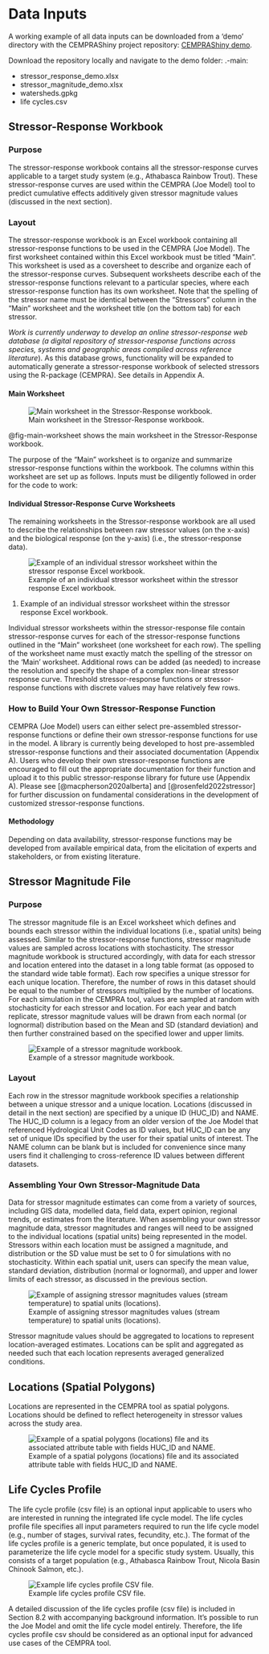 # Data Inputs

A working example of all data inputs can be downloaded from a ‘demo’ directory with the CEMPRAShiny project repository: [CEMPRAShiny demo](https://github.com/essatech/CEMPRAShiny/tree/main/data/demo).

Download the repository locally and navigate to the demo folder: .\CEMPRAShiny-main\data\demo:

- stressor_response_demo.xlsx
- stressor_magnitude_demo.xlsx
- watersheds.gpkg
- life cycles.csv

## Stressor-Response Workbook

### Purpose

The stressor-response workbook contains all the stressor-response curves applicable to a target study system (e.g., Athabasca Rainbow Trout). These stressor-response curves are used within the CEMPRA (Joe Model) tool to predict cumulative effects additively given stressor magnitude values (discussed in the next section).

### Layout

The stressor-response workbook is an Excel workbook containing all stressor-response functions to be used in the CEMPRA (Joe Model). The first worksheet contained within this Excel workbook must be titled “Main”. This worksheet is used as a coversheet to describe and organize each of the stressor-response curves. Subsequent worksheets describe each of the stressor-response functions relevant to a particular species, where each stressor-response function has its own worksheet. Note that the spelling of the stressor name must be identical between the “Stressors” column in the “Main” worksheet and the worksheet title (on the bottom tab) for each stressor.

*Work is currently underway to develop an online stressor-response web database (a digital repository of stressor-response functions across species, systems and geographic areas compiled across reference literature*). As this database grows, functionality will be expanded to automatically generate a stressor-response workbook of selected stressors using the R-package (CEMPRA). See details in Appendix A.

#### Main Worksheet

![Main worksheet in the Stressor-Response workbook.](/assets/images/image019.jpg){#fig-main-worksheet}

@fig-main-worksheet shows the main worksheet in the Stressor-Response workbook.

The purpose of the “Main” worksheet is to organize and summarize stressor-response functions within the workbook. The columns within this worksheet are set up as follows. Inputs must be diligently followed in order for the code to work:

<!-- Table describing the column names and descriptions of the Main worksheet -->

#### Individual Stressor-Response Curve Worksheets

The remaining worksheets in the Stressor-response workbook are all used to describe the relationships between raw stressor values (on the x-axis) and the biological response (on the y-axis) (i.e., the stressor-response data).

![Example of an individual stressor worksheet within the stressor response Excel workbook.](/assets/images/image020.png){#fig-individual-stressor}

@fig-individual-stressor. Example of an individual stressor worksheet within the stressor response Excel workbook.

Individual stressor worksheets within the stressor-response file contain stressor-response curves for each of the stressor-response functions outlined in the “Main” worksheet (one worksheet for each row). The spelling of the worksheet name must exactly match the spelling of the stressor on the ‘Main’ worksheet. Additional rows can be added (as needed) to increase the resolution and specify the shape of a complex non-linear stressor response curve. Threshold stressor-response functions or stressor-response functions with discrete values may have relatively few rows.

<!-- Further details about the columns within each stressor-response worksheet -->

### How to Build Your Own Stressor-Response Function

CEMPRA (Joe Model) users can either select pre-assembled stressor-response functions or define their own stressor-response functions for use in the model. A library is currently being developed to host pre-assembled stressor-response functions and their associated documentation (Appendix A). Users who develop their own stressor-response functions are encouraged to fill out the appropriate documentation for their function and upload it to this public stressor-response library for future use (Appendix A). Please see [@macpherson2020alberta] and [@rosenfeld2022stressor] for further discussion on fundamental considerations in the development of customized stressor-response functions.

#### Methodology

Depending on data availability, stressor-response functions may be developed from available empirical data, from the elicitation of experts and stakeholders, or from existing literature.

<!-- Details on how to use empirical data to develop stressor-response functions -->

## Stressor Magnitude File

### Purpose

The stressor magnitude file is an Excel worksheet which defines and bounds each stressor within the individual locations (i.e., spatial units) being assessed. Similar to the stressor-response functions, stressor magnitude values are sampled across locations with stochasticity. The stressor magnitude workbook is structured accordingly, with data for each stressor and location entered into the dataset in a long table format (as opposed to the standard wide table format). Each row specifies a unique stressor for each unique location. Therefore, the number of rows in this dataset should be equal to the number of stressors multiplied by the number of locations. For each simulation in the CEMPRA tool, values are sampled at random with stochasticity for each stressor and location. For each year and batch replicate, stressor magnitude values will be drawn from each normal (or lognormal) distribution based on the Mean and SD (standard deviation) and then further constrained based on the specified lower and upper limits.

<!-- Additional details about the purpose of the stressor magnitude file -->

![Example of a stressor magnitude workbook.](/assets/images/image021.jpg){#fig-stressor-magnitude}

### Layout

Each row in the stressor magnitude workbook specifies a relationship between a unique stressor and a unique location. Locations (discussed in detail in the next section) are specified by a unique ID (HUC_ID) and NAME. The HUC_ID column is a legacy from an older version of the Joe Model that referenced Hydrological Unit Codes as ID values, but HUC_ID can be any set of unique IDs specified by the user for their spatial units of interest. The NAME column can be blank but is included for convenience since many users find it challenging to cross-reference ID values between different datasets.

<!-- Table describing the columns and their descriptions in the stressor magnitude workbook -->

### Assembling Your Own Stressor-Magnitude Data

Data for stressor magnitude estimates can come from a variety of sources, including GIS data, modelled data, field data, expert opinion, regional trends, or estimates from the literature. When assembling your own stressor magnitude data, stressor magnitudes and ranges will need to be assigned to the individual locations (spatial units) being represented in the model. Stressors within each location must be assigned a magnitude, and distribution or the SD value must be set to 0 for simulations with no stochasticity. Within each spatial unit, users can specify the mean value, standard deviation, distribution (normal or lognormal), and upper and lower limits of each stressor, as discussed in the previous section.

![Example of assigning stressor magnitudes values (stream temperature) to spatial units (locations).](/assets/images/image022.png){#fig-stressor-magnitudes-values}

Stressor magnitude values should be aggregated to locations to represent location-averaged estimates. Locations can be split and aggregated as needed such that each location represents averaged generalized conditions.

## Locations (Spatial Polygons)

Locations are represented in the CEMPRA tool as spatial polygons. Locations should be defined to reflect heterogeneity in stressor values across the study area.

<!-- Further details on spatial polygons and their role in the CEMPRA tool -->

![Example of a spatial polygons (locations) file and its associated attribute table with fields HUC_ID and NAME.](/assets/images/image023.jpg){#fig-spatial-polygons}


## Life Cycles Profile

The life cycle profile (csv file) is an optional input applicable to users who are interested in running the integrated life cycle model. The life cycles profile file specifies all input parameters required to run the life cycle model (e.g., number of stages, survival rates, fecundity, etc.). The format of the life cycles profile is a generic template, but once populated, it is used to parameterize the life cycle model for a specific study system. Usually, this consists of a target population (e.g., Athabasca Rainbow Trout, Nicola Basin Chinook Salmon, etc.).

![Example life cycles profile CSV file.](/assets/images/image024.png){#fig-life-cycles-profile}

A detailed discussion of the life cycles profile (csv file) is included in Section 8.2 with accompanying background information. It’s possible to run the Joe Model and omit the life cycle model entirely. Therefore, the life cycles profile csv should be considered as an optional input for advanced use cases of the CEMPRA tool.
